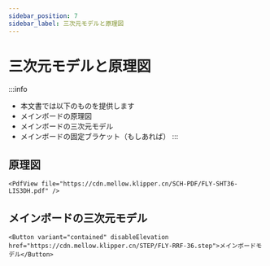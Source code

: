 ```yaml
---
sidebar_position: 7
sidebar_label: 三次元モデルと原理図
---
```




# 三次元モデルと原理図


:::info
* 本文書では以下のものを提供します
* メインボードの原理図
* メインボードの三次元モデル
* メインボードの固定ブラケット（もしあれば）
:::

## 原理図

    <PdfView file="https://cdn.mellow.klipper.cn/SCH-PDF/FLY-SHT36-LIS3DH.pdf" />


## メインボードの三次元モデル

    <Button variant="contained" disableElevation href="https://cdn.mellow.klipper.cn/STEP/FLY-RRF-36.step">メインボードモデル</Button>

